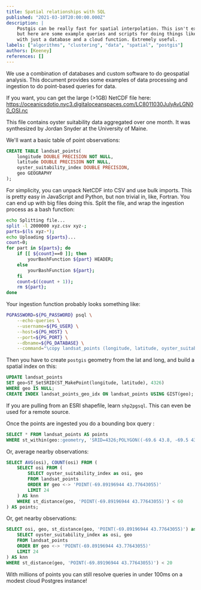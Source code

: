 ```yaml
---
title: Spatial relationships with SQL
published: "2021-03-10T20:00:00.000Z"
description: |
    Postgis can be really fast for spatial interpolation. This isn't exactly rocket science,
    but here are some example queries and scripts for doing things like k-nearest neighbors
    with just a database and a cloud function. Extremely useful. 
labels: ["algorithms", "clustering", "data", "spatial", "postgis"]
authors: [Keeney]
references: []
---
```


We use a combination of databases and custom software to do geospatial analysis. This document provides some examples of data processing and ingestion to do point-based queries for data.

If you want, you can get the large (>1GB) NetCDF file here:
https://oceanicsdotio.nyc3.digitaloceanspaces.com/LC8011030JulyAvLGN00_OSI.nc

This file contains oyster suitability data aggregated over one month. It was synthesized by Jordan Snyder at the University of Maine.

We'll want a basic table of point observations:
```sql 
CREATE TABLE landsat_points(
    longitude DOUBLE PRECISION NOT NULL,
    latitude DOUBLE PRECISION NOT NULL,
    oyster_suitability_index DOUBLE PRECISION,
    geo GEOGRAPHY
);
```

For simplicity, you can unpack NetCDF into CSV and use bulk imports. This is pretty easy in JavaScript and Python, but non trivial in, like, Fortran. You can end up with big files doing this. Split the file, and wrap the ingestion process as a bash function:

```bash
echo Splitting file...
split -l 2000000 xyz.csv xyz-;
parts=$(ls xyz-*);
echo Uploading ${parts}...
count=0;
for part in ${parts}; do
    if [[ ${count}==0 ]]; then
        yourBashFunction ${part} HEADER;
    else
        yourBashFunction ${part};
    fi
    count=$((count + 1));
    rm ${part};
done
```

Your ingestion function probably looks something like:

```bash
PGPASSWORD=${PG_PASSWORD} psql \
    --echo-queries \
    --username=${PG_USER} \
    --host=${PG_HOST} \
    --port=${PG_PORT} \
    --dbname=${PG_DATABASE} \
    --command="\copy landsat_points (longitude, latitude, oyster_suitability_index) FROM '$1' WITH DELIMITER ',' CSV $2"
```

Then you have to create `postgis` geometry from the lat and long, and build a spatial index on this:
```sql
UPDATE landsat_points
SET geo=ST_SetSRID(ST_MakePoint(longitude, latitude), 4326)
WHERE geo IS NULL;
CREATE INDEX landsat_points_geo_idx ON landsat_points USING GIST(geo);
```

If you are pulling from an ESRI shapefile, learn `shp2pgsql`. This can even be used for a remote source. 

Once the points are ingested you do a bounding box query :
```sql
SELECT * FROM landsat_points AS points
WHERE st_within(geo::geometry, 'SRID=4326;POLYGON((-69.6 43.8, -69.5 43.8, -69.5 44.1, -69.6 44.1, -69.6 43.8))'::geometry);
```

Or, average nearby observations:
```sql
SELECT AVG(osi), COUNT(osi) FROM (
    SELECT osi FROM (
        SELECT oyster_suitability_index as osi, geo
        FROM landsat_points
        ORDER BY geo <-> 'POINT(-69.89196944 43.77643055)'
        LIMIT 24
    ) AS knn
    WHERE st_distance(geo, 'POINT(-69.89196944 43.77643055)') < 60
) AS points;
```

Or, get nearby observations:
```sql
SELECT osi, geo, st_distance(geo, 'POINT(-69.89196944 43.77643055)') as dxy FROM (
    SELECT oyster_suitability_index as osi, geo
    FROM landsat_points
    ORDER BY geo <-> 'POINT(-69.89196944 43.77643055)'
    LIMIT 24
) AS knn
WHERE st_distance(geo, 'POINT(-69.89196944 43.77643055)') < 20
```

With millions of points you can still resolve queries in under 100ms on a modest cloud Postgres instance! 
